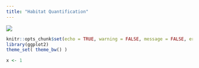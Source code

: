 ```yaml
---
title: "Habitat Quantification"
---
```


<div class="chapter_image"><img src="./media/RRC4_Drone_EdBldg.jpg"></div>

```r
knitr::opts_chunk$set(echo = TRUE, warning = FALSE, message = FALSE, error = FALSE)
library(ggplot2)
theme_set( theme_bw() )
```


```r
x <- 1
```

